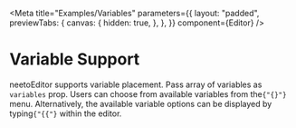 
<Meta
  title="Examples/Variables"
  parameters={{
    layout: "padded",
    previewTabs: {
      canvas: {
        hidden: true,
      },
    },
  }}
  component={Editor}
/>

# Variable Support

neetoEditor supports variable placement. Pass array of variables as `variables`
prop. Users can choose from available variables from the`{"{}"}` menu.
Alternatively, the available variable options can be displayed by typing`{"{{"}`
within the editor.

<Canvas>
  <Story name="Variables">
    <Editor
      variables={[
        {
          category_key: "ticket",
          category_label: "Ticket",
          variables: [
            { label: "ID", key: "id" },
            { label: "Number", key: "number" },
            { label: "Category", key: "category" },
            { label: "Status", key: "status" },
            { label: "Customer URL/Link", key: "customer_url" },
            { label: "Latest Comment", key: "latest_comment" },
            { label: "Updated at", key: "updatedt_at" },
          ],
        },
        { label: "Subdomain", key: "subdomain" },
        {
          category_key: "organisation",
          category_label: "Organisation",
          variables: [
            { label: "ID", key: "id" },
            { label: "Name", key: "name" },
            { label: "Slug", key: "slug" },
          ],
        },
      ]}
    />
  </Story>
</Canvas>
